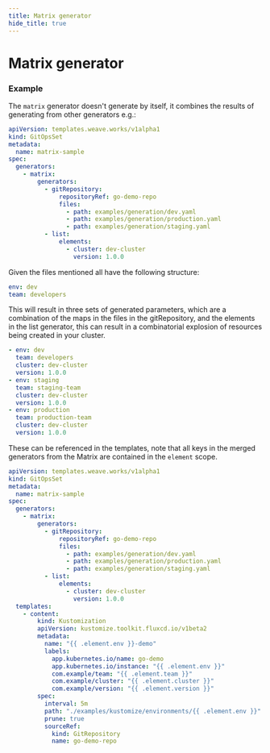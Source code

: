 ```yaml
---
title: Matrix generator
hide_title: true
---
```



# Matrix generator <TierLabel tiers="enterprise" />

### Example

The `matrix` generator doesn't generate by itself, it combines the results of
generating from other generators e.g.:

```yaml
apiVersion: templates.weave.works/v1alpha1
kind: GitOpsSet
metadata:
  name: matrix-sample
spec:
  generators:
    - matrix:
        generators:
          - gitRepository:
              repositoryRef: go-demo-repo
              files:
                - path: examples/generation/dev.yaml
                - path: examples/generation/production.yaml
                - path: examples/generation/staging.yaml
          - list:
              elements:
                - cluster: dev-cluster
                  version: 1.0.0
```

Given the files mentioned all have the following structure:

```yaml title=examples/generation/dev.yaml
env: dev
team: developers
```

This will result in three sets of generated parameters, which are a combination of the maps in the files in the gitRepository, and the elements in the list generator, this can result in a combinatorial explosion of resources being created in your cluster.

```yaml
- env: dev
  team: developers
  cluster: dev-cluster
  version: 1.0.0
- env: staging
  team: staging-team
  cluster: dev-cluster
  version: 1.0.0
- env: production
  team: production-team
  cluster: dev-cluster
  version: 1.0.0
```

These can be referenced in the templates, note that all keys in the merged generators from the Matrix are contained in the `element` scope.

```yaml
apiVersion: templates.weave.works/v1alpha1
kind: GitOpsSet
metadata:
  name: matrix-sample
spec:
  generators:
    - matrix:
        generators:
          - gitRepository:
              repositoryRef: go-demo-repo
              files:
                - path: examples/generation/dev.yaml
                - path: examples/generation/production.yaml
                - path: examples/generation/staging.yaml
          - list:
              elements:
                - cluster: dev-cluster
                  version: 1.0.0
  templates:
    - content:
        kind: Kustomization
        apiVersion: kustomize.toolkit.fluxcd.io/v1beta2
        metadata:
          name: "{{ .element.env }}-demo"
          labels:
            app.kubernetes.io/name: go-demo
            app.kubernetes.io/instance: "{{ .element.env }}"
            com.example/team: "{{ .element.team }}"
            com.example/cluster: "{{ .element.cluster }}"
            com.example/version: "{{ .element.version }}"
        spec:
          interval: 5m
          path: "./examples/kustomize/environments/{{ .element.env }}"
          prune: true
          sourceRef:
            kind: GitRepository
            name: go-demo-repo
```


<RBACWarning />